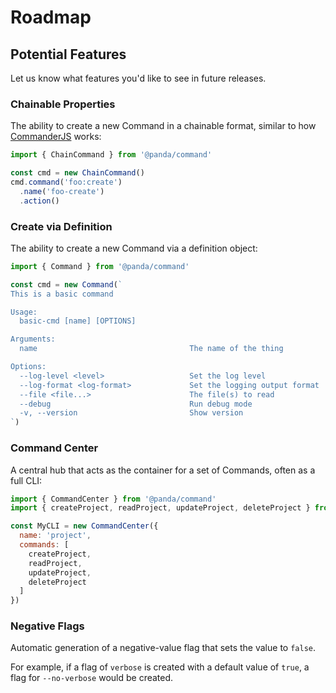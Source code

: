 # Roadmap

## Potential Features

Let us know what features you'd like to see in future releases.

### Chainable Properties

The ability to create a new Command in a chainable format, similar to how [CommanderJS](https://www.npmjs.com/package/commander) works:

```js
import { ChainCommand } from '@panda/command'

const cmd = new ChainCommand()
cmd.command('foo:create')
  .name('foo-create')
  .action()
```

### Create via Definition

The ability to create a new Command via a definition object:

```js
import { Command } from '@panda/command'

const cmd = new Command(`
This is a basic command

Usage:
  basic-cmd [name] [OPTIONS]

Arguments:
  name                                  The name of the thing

Options:
  --log-level <level>                   Set the log level
  --log-format <log-format>             Set the logging output format
  --file <file...>                      The file(s) to read
  --debug                               Run debug mode
  -v, --version                         Show version
`)
```

### Command Center

A central hub that acts as the container for a set of Commands, often as a full CLI:

```js
import { CommandCenter } from '@panda/command'
import { createProject, readProject, updateProject, deleteProject } from './commands'

const MyCLI = new CommandCenter({
  name: 'project',
  commands: [
    createProject,
    readProject,
    updateProject,
    deleteProject
  ]
})
```

### Negative Flags

Automatic generation of a negative-value flag that sets the value to `false`.

For example, if a flag of `verbose` is created with a default value of `true`, a flag for `--no-verbose` would be created.
